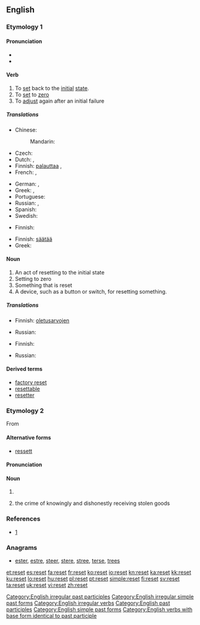 {{wikipedia|dab=reset}}
{{also|Reset}}
==English==

===Etymology 1===
{{prefix|re|set}}

====Pronunciation====
* {{IPA|/ɹiːˈsɛt/}}
* {{rhymes|ɛt}}

====Verb====
{{en-verb|resets|resetting|reset}}

# To [[set]] back to the [[initial]] [[state]].
# To [[set]] to [[zero]]
# To [[adjust]] again after an initial failure

=====Translations=====
{{trans-top|to set back to the initial state}}
* Chinese:
*: Mandarin: {{t|cmn|重置|tr=chóngzhì|sc=Hani}}
* Czech: {{t-|cs|resetovat}}
* Dutch: {{t-|nl|herinitialiseren}},  {{t-|nl|terugstellen}}
* Finnish: [[palauttaa#Finnish|palauttaa]] {{t-|fi|alkutila|alt=alkutilaan}}, {{t-|fi|resetoida}}
* French: {{t-|fr|remettre à zéro}}, {{t+|fr|réinitialiser}}
{{trans-mid}}
* German: {{t-|de|zurücksetzen}}, {{t-|de|rücksetzen}}
* Greek: {{t+|el|επαναφέρω|tr=epanaféro|sc=Grek}}, {{t-|el|επανεκκινώ|tr=epanekkinó|sc=Grek}}
* Portuguese: {{t+|pt|reiniciar}}
* Russian: {{t+|ru|перезагружать|tr=perezagružát'}} {{impf}}, {{t+|ru|перезагрузить|tr=perezagruzít'}} {{pf.}}
* Spanish: {{t-|es|reiniciar}}
* Swedish: {{t+|sv|återställa}}
{{trans-bottom}}

{{trans-top|to set to zero}}
* Finnish: {{t-|fi|nollata}}
{{trans-mid}}
{{trans-bottom}}

{{trans-top|to adjust again after an initial failure}}
* Finnish: [[säätää#Finnish|säätää]] {{t-|fi|asetusarvo|alt=asetusarvoja}}
* Greek: {{t-|el|επαναρυθμίζω|tr=epanarythmízo|sc=Grek}}
{{trans-mid}}
{{trans-bottom}}

====Noun====
{{en-noun}}

# An act of resetting to the initial state
# Setting to zero
# Something that is reset
# A device, such as a button or switch, for resetting something.

=====Translations=====
{{trans-top|an act of resetting to the initial state}}
* Finnish: [[oletusarvo#Finish|oletusarvojen]] {{t+|fi|palautus}}
{{trans-mid}}
* Russian: {{t+|ru|перезагрузка|f|tr=perezagrúzka|sc=Cyrl}}
{{trans-bottom}}

{{trans-top|setting to zero}}
* Finnish: {{t-|fi|nollaus}}
{{trans-mid}}
* Russian: {{t+|ru|сброс|m|tr=sbros|sc=Cyrl}}
{{trans-bottom}}

====Derived terms====
* [[factory reset]]
* [[resettable]]
* [[resetter]]

===Etymology 2===
From {{term|receipt}}

====Alternative forms====
* [[ressett]]

====Pronunciation====
{{rfp|Scotland|lang=en}}

====Noun====
{{en-noun}}

# {{rfdef|receipt?|lang=en|topic=Scottish English}}
# {{context|Scots law}} the crime of knowingly and dishonestly receiving stolen goods

===References===
* [http://www.police-information.co.uk/legislation/legislationindexsco.html#reset]

===Anagrams===
* [[ester#English|ester]], [[estre#English|estre]], [[steer#English|steer]], [[stere#English|stere]], [[stree#English|stree]], [[terse#English|terse]], [[trees#English|trees]]

[[Category:English irregular past participles]]
[[Category:English irregular simple past forms]]
[[Category:English irregular verbs]]
[[Category:English past participles]]
[[Category:English simple past forms]]
[[Category:English verbs with base form identical to past participle]]

[[et:reset]]
[[es:reset]]
[[fa:reset]]
[[fr:reset]]
[[ko:reset]]
[[io:reset]]
[[kn:reset]]
[[ka:reset]]
[[kk:reset]]
[[ku:reset]]
[[lo:reset]]
[[hu:reset]]
[[pl:reset]]
[[pt:reset]]
[[simple:reset]]
[[fi:reset]]
[[sv:reset]]
[[ta:reset]]
[[uk:reset]]
[[vi:reset]]
[[zh:reset]]